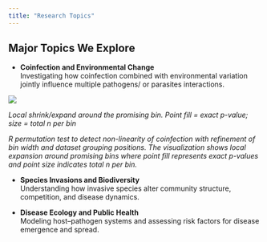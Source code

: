 ```yaml
---
title: "Research Topics"
---
```


## Major Topics We Explore

- **Coinfection and Environmental Change**  
  Investigating how coinfection combined with environmental variation jointly influence multiple pathogens/ or parasites interactions.

![](../images/coinfection.png)

*Local shrink/expand around the promising bin. Point fill = exact p-value; size = total n per bin*

*R permutation test to detect non-linearity of coinfection with refinement of bin width and dataset grouping positions. The visualization shows local expansion around promising bins where point fill represents exact p-values and point size indicates total n per bin.*

- **Species Invasions and Biodiversity**  
  Understanding how invasive species alter community structure, competition, and disease dynamics.

- **Disease Ecology and Public Health**  
  Modeling host–pathogen systems and assessing risk factors for disease emergence and spread.
